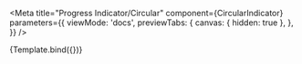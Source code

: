 


<Meta
  title="Progress Indicator/Circular"
  component={CircularIndicator}
  parameters={{
    viewMode: 'docs',
    previewTabs: {
      canvas: { hidden: true },
    },
  }}
/>

<Canvas>
  <Story 
    name="Circular" 
    args={{ size: 50 }}
  >
    {Template.bind({})}
  </Story>
</Canvas>

<ArgsTable story="Circular" />
